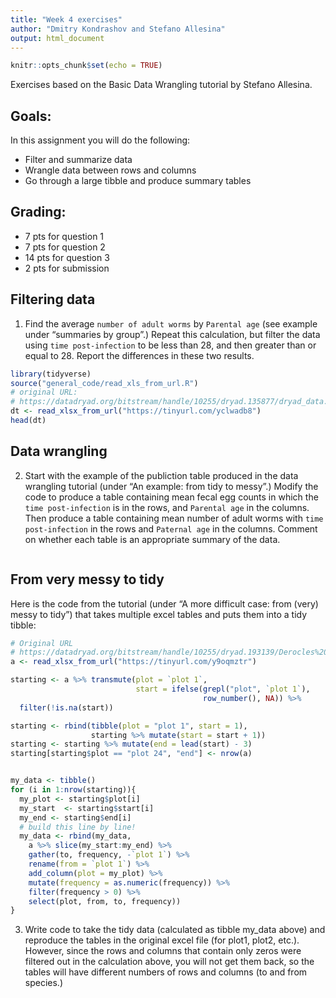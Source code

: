 ```yaml
---
title: "Week 4 exercises"
author: "Dmitry Kondrashov and Stefano Allesina"
output: html_document
---
```


```r
knitr::opts_chunk$set(echo = TRUE)
```

Exercises based on the Basic Data Wrangling tutorial by Stefano Allesina.

## Goals: 
In this assignment you will do the following:

 * Filter and summarize data
 * Wrangle data between rows and columns
 * Go through a large tibble and produce summary tables

## Grading:

 * 7 pts for question 1 
 * 7 pts for question 2 
 * 14 pts for question 3
 * 2 pts for submission

## Filtering data

1. Find the average `number of adult worms` by `Parental age` (see example under "summaries by group".) Repeat this calculation, but filter the data using `time post-infection` to be less than 28, and then greater than or equal to 28. Report the differences in these two results.

```r
library(tidyverse)
source("general_code/read_xls_from_url.R")
# original URL:
# https://datadryad.org/bitstream/handle/10255/dryad.135877/dryad_data.xlsx
dt <- read_xlsx_from_url("https://tinyurl.com/yclwadb8") 
head(dt)
```

## Data wrangling

2. Start with the example of the publiction table produced in the data wrangling tutorial (under "An example: from tidy to messy".) Modify the code to produce a table containing mean fecal egg counts in which the `time post-infection` is in the rows, and `Parental age` in the columns. Then produce a table containing mean number of adult worms with `time post-infection` in the rows and `Paternal age` in the columns. Comment on whether each table is an appropriate summary of the data.

```r

```

## From very messy to tidy
Here is the code from the tutorial (under "A more difficult case: from (very) messy to tidy") that takes multiple excel tables and puts them into a tidy tibble:

```r
# Original URL
# https://datadryad.org/bitstream/handle/10255/dryad.193139/Derocles%20et%20al%20Networks.xlsx
a <- read_xlsx_from_url("https://tinyurl.com/y9oqmztr")

starting <- a %>% transmute(plot = `plot 1`, 
                            start = ifelse(grepl("plot", `plot 1`), 
                                           row_number(), NA)) %>% 
  filter(!is.na(start))

starting <- rbind(tibble(plot = "plot 1", start = 1), 
                  starting %>% mutate(start = start + 1))
starting <- starting %>% mutate(end = lead(start) - 3)
starting[starting$plot == "plot 24", "end"] <- nrow(a)


my_data <- tibble()
for (i in 1:nrow(starting)){
  my_plot <- starting$plot[i]
  my_start  <- starting$start[i]
  my_end <- starting$end[i]
  # build this line by line!
  my_data <- rbind(my_data,
    a %>% slice(my_start:my_end) %>% 
    gather(to, frequency, -`plot 1`) %>% 
    rename(from = `plot 1`) %>% 
    add_column(plot = my_plot) %>% 
    mutate(frequency = as.numeric(frequency)) %>% 
    filter(frequency > 0) %>% 
    select(plot, from, to, frequency))
}
```


3. Write code to take the tidy data (calculated as tibble my_data above) and reproduce the tables in the original excel file (for plot1, plot2, etc.). However, since the rows and columns that contain only zeros were filtered out in the calculation above, you will not get them back, so the tables will have different numbers of rows and columns (to and from species.)

```r

```

